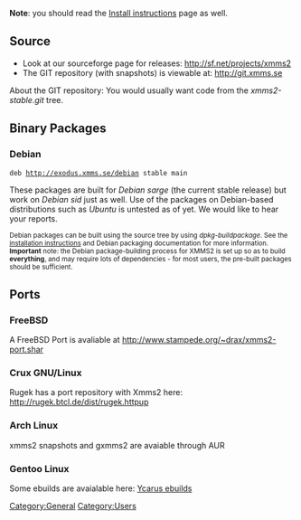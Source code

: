 {{Navbar}}

'''Note''': you should read the [[Install instructions]] page as well.

== Source ==
* Look at our sourceforge page for releases: http://sf.net/projects/xmms2
* The GIT repository (with snapshots) is viewable at: http://git.xmms.se

About the GIT repository: You would usually want code from the ''xmms2-stable.git'' tree.

== Binary Packages ==

=== Debian ===
 deb http://exodus.xmms.se/debian stable main

These packages are built for ''Debian sarge'' (the current stable release) but work on ''Debian sid'' just as well.  Use of the packages on Debian-based distributions such as ''Ubuntu'' is untested as of yet.  We would like to hear your reports.

<small>Debian packages can be built using the source tree by using ''dpkg-buildpackage''. See the [[Install instructions | installation instructions]] and Debian packaging documentation for more information. '''Important''' note: the Debian package-building process for XMMS2 is set up so as to build '''everything''', and may require lots of dependencies - for most users, the pre-built packages should be sufficient.</small>

== Ports ==

=== FreeBSD ===
A FreeBSD Port is avaliable at http://www.stampede.org/~drax/xmms2-port.shar

=== Crux GNU/Linux ===
Rugek has a port repository with Xmms2 here: http://rugek.btcl.de/dist/rugek.httpup

=== Arch Linux ===
xmms2 snapshots and gxmms2 are avaiable through AUR

=== Gentoo Linux ===
Some ebuilds are avaialable here: [http://www.zugaina.org/gentoo/media-sound.html.en Ycarus ebuilds]

[[Category:General]]
[[Category:Users]]
